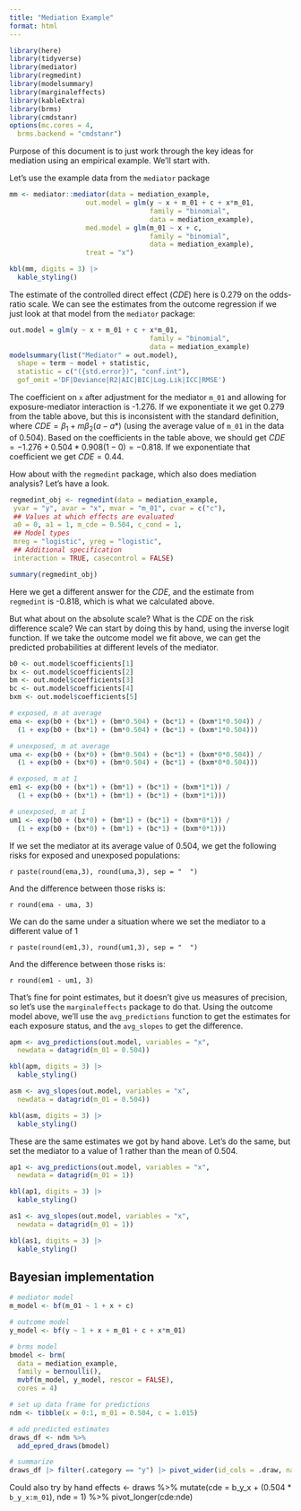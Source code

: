 ```yaml
---
title: "Mediation Example"
format: html
---
```

```r
library(here)
library(tidyverse)
library(mediator)
library(regmedint)
library(modelsummary)
library(marginaleffects)
library(kableExtra)
library(brms)
library(cmdstanr)
options(mc.cores = 4,
  brms.backend = "cmdstanr")
```

Purpose of this document is to just work through the key ideas for mediation using an empirical example. We'll start with. 

Let's use the example data from the `mediator` package

```r
mm <- mediator::mediator(data = mediation_example,
                   out.model = glm(y ~ x + m_01 + c + x*m_01,
                                   family = "binomial",
                                   data = mediation_example),
                   med.model = glm(m_01 ~ x + c, 
                                   family = "binomial",
                                   data = mediation_example),
                   treat = "x")

kbl(mm, digits = 3) |>
  kable_styling()
```

The estimate of the controlled direct effect ($CDE$) here is 0.279 on the odds-ratio scale. We can see the estimates from the outcome regression if we just look at that model from the `mediator` package:

```r
out.model = glm(y ~ x + m_01 + c + x*m_01,
                                   family = "binomial",
                                   data = mediation_example)
modelsummary(list("Mediator" = out.model),
  shape = term ~ model + statistic, 
  statistic = c("({std.error})", "conf.int"),
  gof_omit ='DF|Deviance|R2|AIC|BIC|Log.Lik|ICC|RMSE')
```
The coefficient on `x` after adjustment for the mediator `m_01` and allowing for exposure-mediator interaction is -1.276. If we exponentiate it we get 0.279 from the table above, but this is inconsistent with the standard definition, where $CDE = \beta_{1} + m\beta_{2}(a - a*)$ (using the average value of `m_01` in the data of 0.504). Based on the coefficients in the table above, we should get $CDE = -1.276 + 0.504*0.908(1 - 0) = -0.818$. If we exponentiate that coefficient we get $CDE = 0.44$.

How about with the `regmedint` package, which also does mediation analysis? Let's have a look. 

```r
regmedint_obj <- regmedint(data = mediation_example,
 yvar = "y", avar = "x", mvar = "m_01", cvar = c("c"),
 ## Values at which effects are evaluated
 a0 = 0, a1 = 1, m_cde = 0.504, c_cond = 1,
 ## Model types
 mreg = "logistic", yreg = "logistic",
 ## Additional specification
 interaction = TRUE, casecontrol = FALSE)

summary(regmedint_obj)
```

Here we get a different answer for the $CDE$, and the estimate from `regmedint` is -0.818, which is what we calculated above. 

But what about on the absolute scale? What is the $CDE$ on the risk difference scale? We can start by doing this by hand, using the inverse logit function. If we take the outcome model we fit above, we can get the predicted probabilities at different levels of the mediator. 

```r
b0 <- out.model$coefficients[1]
bx <- out.model$coefficients[2]
bm <- out.model$coefficients[3]
bc <- out.model$coefficients[4]
bxm <- out.model$coefficients[5]

# exposed, m at average
ema <- exp(b0 + (bx*1) + (bm*0.504) + (bc*1) + (bxm*1*0.504)) / 
  (1 + exp(b0 + (bx*1) + (bm*0.504) + (bc*1) + (bxm*1*0.504)))

# unexposed, m at average
uma <- exp(b0 + (bx*0) + (bm*0.504) + (bc*1) + (bxm*0*0.504)) / 
  (1 + exp(b0 + (bx*0) + (bm*0.504) + (bc*1) + (bxm*0*0.504)))

# exposed, m at 1
em1 <- exp(b0 + (bx*1) + (bm*1) + (bc*1) + (bxm*1*1)) / 
  (1 + exp(b0 + (bx*1) + (bm*1) + (bc*1) + (bxm*1*1)))

# unexposed, m at 1
um1 <- exp(b0 + (bx*0) + (bm*1) + (bc*1) + (bxm*0*1)) / 
  (1 + exp(b0 + (bx*0) + (bm*1) + (bc*1) + (bxm*0*1)))

```

If we set the mediator at its average value of 0.504, we get the following risks for exposed and unexposed populations:

`r paste(round(ema,3), round(uma,3), sep = "  ")`

And the difference between those risks is:

`r round(ema - uma, 3)`

We can do the same under a situation where we set the mediator to a different value of 1

`r paste(round(em1,3), round(um1,3), sep = "  ")`

And the difference between those risks is:

`r round(em1 - um1, 3)`

That's fine for point estimates, but it doesn't give us measures of precision, so let's use the `marginaleffects` package to do that. Using the outcome model above, we'll use the `avg_predictions` function to get the estimates for each exposure status, and the `avg_slopes` to get the difference.

```r
apm <- avg_predictions(out.model, variables = "x", 
  newdata = datagrid(m_01 = 0.504))

kbl(apm, digits = 3) |>
  kable_styling()

asm <- avg_slopes(out.model, variables = "x",
  newdata = datagrid(m_01 = 0.504))

kbl(asm, digits = 3) |>
  kable_styling()

```

These are the same estimates we got by hand above. Let's do the same, but set the mediator to a value of 1 rather than the mean of 0.504.


```r
ap1 <- avg_predictions(out.model, variables = "x", 
  newdata = datagrid(m_01 = 1))

kbl(ap1, digits = 3) |>
  kable_styling()

as1 <- avg_slopes(out.model, variables = "x",
  newdata = datagrid(m_01 = 1))

kbl(as1, digits = 3) |>
  kable_styling()

```

## Bayesian implementation
```r
# mediator model
m_model <- bf(m_01 ~ 1 + x + c)

# outcome model
y_model <- bf(y ~ 1 + x + m_01 + c + x*m_01)

# brms model
bmodel <- brm(
  data = mediation_example, 
  family = bernoulli(),
  mvbf(m_model, y_model, rescor = FALSE),
  cores = 4)

# set up data frame for predictions
ndm <- tibble(x = 0:1, m_01 = 0.504, c = 1.015)

# add predicted estimates
draws_df <- ndm %>% 
  add_epred_draws(bmodel)

# summarize
draws_df |> filter(.category == "y") |> pivot_wider(id_cols = .draw, names_from = x, values_from = .epred) |> mutate(diff = `1` - `0`) |> median_qi(diff)

```

Could also try by hand
effects <- draws %>% 
  mutate(cde = b_y_x + (0.504 * `b_y_x:m_01`),
         nde = 1) %>%
  pivot_longer(cde:nde)
